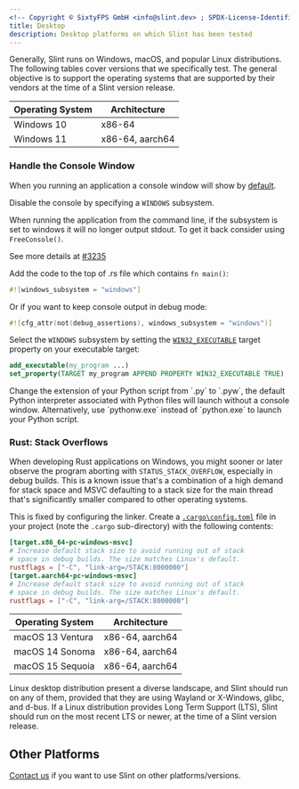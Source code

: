 ```yaml
---
<!-- Copyright © SixtyFPS GmbH <info@slint.dev> ; SPDX-License-Identifier: MIT -->
title: Desktop
description: Desktop platforms on which Slint has been tested
---
```



Generally, Slint runs on Windows, macOS, and popular Linux distributions. The following tables
cover versions that we specifically test. The general objective is to support the operating systems that
are supported by their vendors at the time of a Slint version release.


<Tabs syncKey="dev-platform">
<TabItem label="Windows" icon="seti:windows">

| Operating System | Architecture    |
| ---------------- | --------------- |
| Windows 10       | x86-64          |
| Windows 11       | x86-64, aarch64 |

### Handle the Console Window

When you running an application a console window will show by [default](https://learn.microsoft.com/en-us/cpp/build/reference/subsystem-specify-subsystem?view=msvc-170).

Disable the console by specifying a `WINDOWS` subsystem.

When running the application from the command line, if the subsystem is set to windows it will no longer output stdout. To get it back consider using `FreeConsole()`.

See more details at [#3235](https://github.com/slint-ui/slint/issues/3235)

<Tabs syncKey="dev-language">
<TabItem label="Rust">

Add the code to the top of .rs file which contains `fn main()`:

```rust
#![windows_subsystem = "windows"]
```

Or if you want to keep console output in debug mode:

```rust
#![cfg_attr(not(debug_assertions), windows_subsystem = "windows")]
```
</TabItem>
<TabItem label="C++">


Select the `WINDOWS` subsystem by setting the [`WIN32_EXECUTABLE`](https://cmake.org/cmake/help/latest/prop_tgt/WIN32_EXECUTABLE.html#prop_tgt:WIN32_EXECUTABLE) target property on your executable target:

```cmake
add_executable(my_program ...)
set_property(TARGET my_program APPEND PROPERTY WIN32_EXECUTABLE TRUE)
```

</TabItem>

<TabItem label="Python">
Change the extension of your Python script from `.py` to `.pyw`, the default Python interpreter associated with
Python files will launch without a console window. Alternatively, use `pythonw.exe` instead of `python.exe` to launch
your Python script.
</TabItem>

</Tabs>

### Rust: Stack Overflows

When developing Rust applications on Windows, you might sooner or later observe the program aborting with `STATUS_STACK_OVERFLOW`,
especially in debug builds. This is a known issue that's a combination of a high demand for stack space and MSVC defaulting to
a stack size for the main thread that's significantly smaller compared to other operating systems.

This is fixed by configuring the linker. Create a [`.cargo\config.toml`](https://doc.rust-lang.org/cargo/reference/config.html#configuration)
file in your project (note the `.cargo` sub-directory) with the following contents:

```toml
[target.x86_64-pc-windows-msvc]
# Increase default stack size to avoid running out of stack
# space in debug builds. The size matches Linux's default.
rustflags = ["-C", "link-arg=/STACK:8000000"]
[target.aarch64-pc-windows-msvc]
# Increase default stack size to avoid running out of stack
# space in debug builds. The size matches Linux's default.
rustflags = ["-C", "link-arg=/STACK:8000000"]
```

</TabItem>
<TabItem label="macOS" icon="apple">

| Operating System  | Architecture    |
| ----------------- | --------------- |
| macOS 13 Ventura  | x86-64, aarch64 |
| macOS 14 Sonoma   | x86-64, aarch64 |
| macOS 15 Sequoia  | x86-64, aarch64 |

</TabItem>
<TabItem label="Linux" icon="linux">


Linux desktop distribution present a diverse landscape, and Slint should run on any of them, provided that they
are using Wayland or X-Windows, glibc, and d-bus. If a Linux distribution provides Long Term Support (LTS),
Slint should run on the most recent LTS or newer, at the time of a Slint version release.
</TabItem>
</Tabs>

## Other Platforms
[Contact us](https://slint.dev/contact) if you want to use Slint on other platforms/versions.
